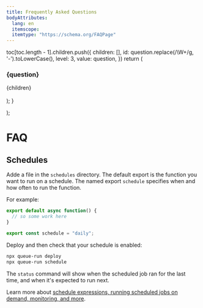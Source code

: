 ```yaml
---
title: Frequently Asked Questions
bodyAttributes:
  lang: en
  itemscope:
  itemtype: "https://schema.org/FAQPage"
---
```


  toc[toc.length - 1].children.push({
    children: [],
    id: question.replace(/\W+/g, '-').toLowerCase(),
    level: 3,
    value: question,
  })
  return (
    <section itemScope="" itemProp="mainEntity" itemType="https://schema.org/Question">
      <h3 itemProp="name">{question}</h3>
      <div itemScope="" itemProp="acceptedAnswer" itemType="https://schema.org/Answer">
        <div itemProp="text">
          {children}
        </div>
      </div>
    </section>    
  );
}

  <head>
    <html itemScope="" itemType="https://schema.org/FAQPage"/>
  </head>
);

<FAQPage/>


# FAQ

## Schedules

<Question question="How do I run a scheduled job?">

Adde a file in the `schedules` directory. The default export is the function you want to run on a schedule. The named export `schedule` specifies when and how often to run the function.

For example:

```ts title=schedules/daily_report.ts
export default async function() {
  // so some work here
}

export const schedule = "daily";
```

Deploy and then check that your schedule is enabled:

```bash
npx queue-run deploy
npx queue-run schedule
```

The `status` command will show when the scheduled job ran for the last time, and when it's expected to run next.

Learn more about [schedule expressions, running scheduled jobs on demand, monitoring, and more](schedules).

</Question>